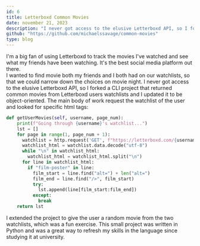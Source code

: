 ```yaml
---
id: 6
title: Letterboxd Common Movies
date: november 21, 2023
description: "I never got access to the elusive Letterboxd API, so I forked and expanded a CLI project that returned common movies from Letterboxd users watchlists."
github: "https://github.com/michaelssavage/common-movies"
type: blog
---
```


<ImgPositioner>
  <Picture src="/blog/letterboxd.png" alt="letterboxd icon" />
</ImgPositioner>

I'm a big fan of using Letterboxd to track the movies I've watched and see what my friends have been watching. It's the best social media platform out there.  
I wanted to find movie both my friends and I both had on our watchlists, so that we could narrow down the choices on movie night. I never got access to the elusive Letterboxd API, so I forked a CLI project that returned common movies from Letterboxd users watchlists and I updated it to be object-oriented. The main body of work request the watchlist of the user and looked for specific html tags:

```python
def getUserMovies(self, username, page_num):
    print(f"Going through {username}'s watchlist...")
    lst = []
    for page in range(1, page_num + 1):
      watchlist = http.request('GET', f"https://letterboxd.com/{username}/watchlist/page/{page}/")
      watchlist_html = watchlist.data.decode("utf-8")
      while "\n" in watchlist_html:
        watchlist_html = watchlist_html.split("\n")
      for line in watchlist_html:
        if "film-poster" in line:
          film_start = line.find("alt=") + len("alt=")
          film_end = line.find("/>", film_start)
          try:
            lst.append(line[film_start:film_end])
          except:
            break
    return lst
```

I extended the project to give the user a random movie from the two watchlists, which was a fun exercise. This small project was written in Python and was a great way to refresh my skills in the language since studying it at university.
